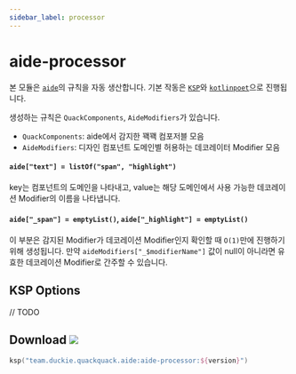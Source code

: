 ```yaml
---
sidebar_label: processor
---
```


# aide-processor

본 모듈은 [`aide`](overview.mdx)의 규칙을 자동 생산합니다. 기본 작동은 [`KSP`](https://kotlinlang.org/docs/ksp-overview.html)와 [`kotlinpoet`](https://github.com/square/kotlinpoet)으로 진행됩니다.

생성하는 규칙은 `QuackComponents`, `AideModifiers`가 있습니다.

- `QuackComponents`: aide에서 감지한 꽥꽥 컴포저블 모음
- `AideModifiers`: 디자인 컴포넌트 도메인별 허용하는 데코레이터 Modifier 모음

#### `aide["text"] = listOf("span", "highlight")`

key는 컴포넌트의 도메인을 나타내고, value는 해당 도메인에서 사용 가능한 데코레이션 Modifier의 이름을 나타냅니다.

#### `aide["_span"] = emptyList()`, `aide["_highlight"] = emptyList()`

이 부분은 감지된 Modifier가 데코레이션 Modifier인지 확인할 때 `O(1)`만에 진행하기 위해 생성됩니다. 만약 `aideModifiers["_$modifierName"]` 값이 null이 아니라면 유효한 데코레이션 Modifier로 간주할 수 있습니다.

## KSP Options

// TODO

## Download ![](https://img.shields.io/maven-central/v/team.duckie.quackquack.aide/aide-processor?style=flat-square)

```kotlin
ksp("team.duckie.quackquack.aide:aide-processor:${version}")
```